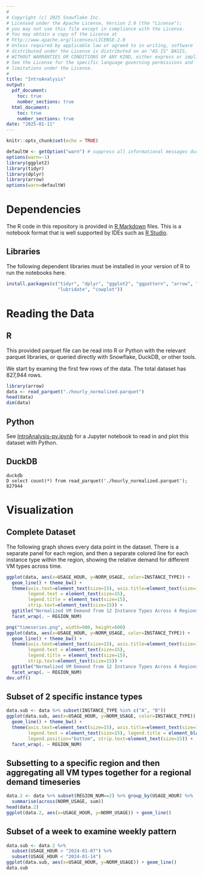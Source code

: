 ```yaml
---
#
# Copyright (c) 2025 Snowflake Inc.
# Licensed under the Apache License, Version 2.0 (the "License");
# you may not use this file except in compliance with the License.
# You may obtain a copy of the License at
# http://www.apache.org/licenses/LICENSE-2.0
# Unless required by applicable law or agreed to in writing, software
# distributed under the License is distributed on an "AS IS" BASIS,
# WITHOUT WARRANTIES OR CONDITIONS OF ANY KIND, either express or implied.
# See the License for the specific language governing permissions and
# limitations under the License.
#
title: "IntroAnalysis"
output:
  pdf_document:
    toc: true
    number_sections: true
  html_document:
    toc: true
    number_sections: true
date: "2025-01-11"
---
```


```r
knitr::opts_chunk$set(echo = TRUE)
```



```r
defaultW <- getOption("warn") # suppress all informational messages during pkg load
options(warn=-1)
library(ggplot2)
library(tidyr)
library(dplyr)
library(arrow)
options(warn=defaultW)
```

# Dependencies

The R code in this repository is provided in [R Markdown](https://rmarkdown.rstudio.com/) files. 
This is a notebook format that is well supported by IDEs such as [R Studio](https://www.rstudio.com).

## Libraries

The following dependent libraries must be installed in your version of R to run the notebooks here.

```r
install.packages(c("tidyr", "dplyr", "ggplot2", "ggpattern", "arrow", "zoo",
                   "lubridate", "cowplot"))
```

# Reading the Data

## R

This provided parquet file can be read into R or Python with the relevant parquet libraries, or queried directly with Snowflake, DuckDB, or other tools.

We start by examing the first few rows of the data.  The total dataset has 827,944 rows.

```r
library(arrow)
data <- read_parquet("./hourly_normalized.parquet")
head(data)
dim(data)
```
## Python

See [IntroAnalysis-py.ipynb](./IntroAnalysis-py.ipynb) for a Jupyter notebook to read in and plot this dataset with Python.

## DuckDB

```
duckdb
D select count(*) from read_parquet('./hourly_normalized.parquet');
827944
```

# Visualization

## Complete Dataset

The following graph shows every data point in the dataset.  There is a separate panel for each region, and then a separate colored line for each instance type within the region, showing the relative demand for different VM types across time.


```r
ggplot(data, aes(x=USAGE_HOUR, y=NORM_USAGE, color=INSTANCE_TYPE)) +
  geom_line() + theme_bw() +
  theme(axis.text=element_text(size=15), axis.title=element_text(size=15),
        legend.text = element_text(size=15),
        legend.title = element_text(size=15),
        strip.text=element_text(size=15)) +
  ggtitle("Normalized VM Demand from 12 Instance Types Across 4 Regions") +
  facet_wrap(. ~ REGION_NUM)
```


```r
png("timeseries.png", width=900, height=600)
ggplot(data, aes(x=USAGE_HOUR, y=NORM_USAGE, color=INSTANCE_TYPE)) +
  geom_line() + theme_bw() +
  theme(axis.text=element_text(size=15), axis.title=element_text(size=15),
        legend.text = element_text(size=15),
        legend.title = element_text(size=15),
        strip.text=element_text(size=15)) +
  ggtitle("Normalized VM Demand from 12 Instance Types Across 4 Regions") +
  facet_wrap(. ~ REGION_NUM)
dev.off()
```


## Subset of 2 specific instance types

```r
data.sub <- data %>% subset(INSTANCE_TYPE %in% c("A", "B"))
ggplot(data.sub, aes(x=USAGE_HOUR, y=NORM_USAGE, color=INSTANCE_TYPE)) +
  geom_line() + theme_bw() +
  theme(axis.text=element_text(size=15), axis.title=element_text(size=15),
        legend.text = element_text(size=15), legend.title = element_blank(),
        legend.position="bottom", strip.text=element_text(size=15)) +
  facet_wrap(. ~ REGION_NUM)
```

## Subsetting to a specific region and then aggregating all VM types together for a regional demand timeseries

```r
data.2 <- data %>% subset(REGION_NUM==2) %>% group_by(USAGE_HOUR) %>%
  summarise(across(NORM_USAGE, sum))
head(data.2)
ggplot(data.2, aes(x=USAGE_HOUR, y=NORM_USAGE)) + geom_line()
```

## Subset of a week to examine weekly pattern

```r
data.sub <- data.2 %>%
  subset(USAGE_HOUR > "2024-01-07") %>%
  subset(USAGE_HOUR < "2024-01-14")
ggplot(data.sub, aes(x=USAGE_HOUR, y=NORM_USAGE)) + geom_line()
data.sub
```

